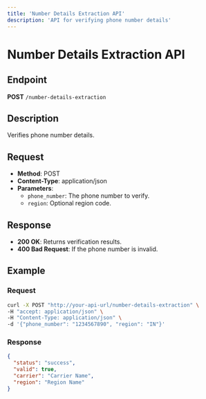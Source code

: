 ```yaml
---
title: 'Number Details Extraction API'
description: 'API for verifying phone number details'
---
```


# Number Details Extraction API

## Endpoint

**POST** `/number-details-extraction`

## Description

Verifies phone number details.

## Request

- **Method**: POST
- **Content-Type**: application/json
- **Parameters**:
  - `phone_number`: The phone number to verify.
  - `region`: Optional region code.

## Response

- **200 OK**: Returns verification results.
- **400 Bad Request**: If the phone number is invalid.

## Example

### Request

```bash
curl -X POST "http://your-api-url/number-details-extraction" \
-H "accept: application/json" \
-H "Content-Type: application/json" \
-d '{"phone_number": "1234567890", "region": "IN"}'
```

### Response

```json
{
  "status": "success",
  "valid": true,
  "carrier": "Carrier Name",
  "region": "Region Name"
}
``` 